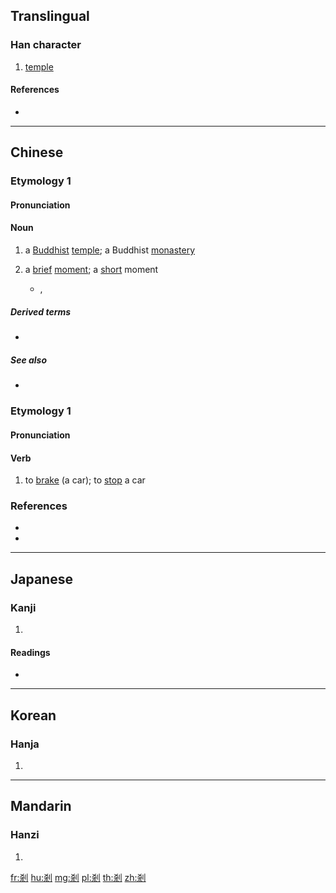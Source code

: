 {{also|刹}}
==Translingual==

===Han character===
{{Han char|rn=18|rad=刀|as=07|sn=9|four=42900|canj=KCLN,KDLN|ids=⿰𣏂刂}}

# [[temple]]

====References====
* {{Han ref|kx=0140.291|dkj=02012|hdz=10342.051|uh=524E|ud=21070|bh=AB62|bd=43874}}

----

==Chinese==
{{zh-forms|s=刹}}

===Etymology 1===

====Pronunciation====
{{zh-pron
|m=chà
|c=saat3,caat3
|h=pfs=
|md=
|mn=sat
|w=
|mc=
|oc=
|cat=n
}}

====Noun====
{{zh-noun}}

# a [[Buddhist]] [[temple]]; a Buddhist [[monastery]]
#: {{zh-x|古剎|old Buddhist temple}}
# a [[brief]] [[moment]]; a [[short]] moment
#* {{l|zh|w:陳慧嫻|陳慧嫻}}, {{lang|zh|人生何處不相逢}}
#*: {{zh-x|你我 在 回望 那 一剎{saat3} @　 彼此 慰問 境況|{{t-needed|zh}}|C-LIT}}

=====Derived terms=====
* {{zh-l|剎那}}

=====See also=====
* {{sense|brief moment}} {{zh-l|刻}}

===Etymology 1===

====Pronunciation====
{{zh-pron
|m=shā
|c=saat3,caat3
|h=pfs=
|md=
|mn=sat
|w=
|mc=
|oc=
|cat=v
}}

====Verb====
{{zh-verb}}

# to [[brake]] (a car); to [[stop]] a car
#: {{zh-x|剎{shā}車|to brake a car}}

===References===
* {{R:twedu|A00352}}
* {{R:yue:Hanzi}}

{{zh-cat|Time|Buddhism}}

----

==Japanese==

===Kanji===
{{ja-kanji|grade=|rs=刀07}}

# {{defn|lang=ja|sort=刀07}}

====Readings====
* {{ja-readings|on=[[さつ]] (satsu), [[せち]] (sechi)|kun=[[はたばしら]] (hatabashira), [[てら]] (tera), [[くに]] (kuni)}}

----

==Korean==

===Hanja===
{{ko-hanja|hangeul=찰|rv=chal|mr=ch'al|y=chal}}

# {{defn|lang=ko|sort=刀07}}

----

==Mandarin==

===Hanzi===
{{cmn-hanzi|sim=刹|pin=[[shā]] ([[sha1]]), [[chà]] ([[cha4]])|wg=sha<sup>1</sup>, ch'a<sup>4</sup>}}

# {{defn|lang=cmn|sort=刀07}}

[[fr:剎]]
[[hu:剎]]
[[mg:剎]]
[[pl:剎]]
[[th:剎]]
[[zh:剎]]
